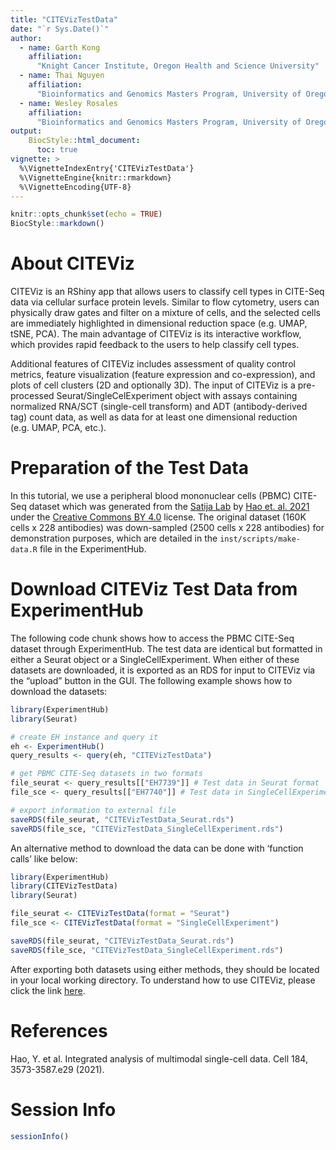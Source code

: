---
title: "CITEVizTestData"
date: "`r Sys.Date()`"
author:
  - name: Garth Kong
    affiliation:
      "Knight Cancer Institute, Oregon Health and Science University"
  - name: Thai Nguyen
    affiliation:
      "Bioinformatics and Genomics Masters Program, University of Oregon"
  - name: Wesley Rosales
    affiliation:
      "Bioinformatics and Genomics Masters Program, University of Oregon"
output:
    BiocStyle::html_document:
      toc: true
vignette: >
  %\VignetteIndexEntry{'CITEVizTestData'}
  %\VignetteEngine{knitr::rmarkdown}
  %\VignetteEncoding{UTF-8}
---
```{r setup, include=FALSE}
knitr::opts_chunk$set(echo = TRUE)
BiocStyle::markdown()
```

# About CITEViz

CITEViz is an RShiny app that allows users to classify cell types in CITE-Seq data via cellular surface protein levels. Similar to flow cytometry, users can physically draw gates and filter on a mixture of cells, and the selected cells are immediately highlighted in dimensional reduction space (e.g. UMAP, tSNE, PCA). The main advantage of CITEViz is its interactive workflow, which provides rapid feedback to the users to help classify cell types.

Additional features of CITEViz includes assessment of quality control metrics, feature visualization (feature expression and co-expression), and plots of cell clusters (2D and optionally 3D). The input of CITEViz is a pre-processed Seurat/SingleCelExperiment object with assays containing normalized RNA/SCT (single-cell transform) and ADT (antibody-derived tag) count data, as well as data for at least one dimensional reduction (e.g. UMAP, PCA, etc.).

# Preparation of the Test Data

In this tutorial, we use a peripheral blood mononuclear cells (PBMC) CITE-Seq dataset which was generated from the [Satija Lab](https://satijalab.org/) by [Hao et. al. 2021](https://www.sciencedirect.com/science/article/pii/S0092867421005833?via%3Dihub) under the [Creative Commons BY 4.0](https://creativecommons.org/licenses/by/4.0/) license. The original dataset (160K cells x 228 antibodies) was down-sampled (2500 cells x 228 antibodies) for demonstration purposes, which are detailed in the `inst/scripts/make-data.R` file in the ExperimentHub.

# Download CITEViz Test Data from ExperimentHub

The following code chunk shows how to access the PBMC CITE-Seq dataset through ExperimentHub. The test data are identical but formatted in either a Seurat object or a SingleCellExperiment. When either of these datasets are downloaded, it is exported as an RDS for input to CITEViz via the "upload" button in the GUI. The following example shows how to download the datasets:

```{r}
library(ExperimentHub)
library(Seurat)

# create EH instance and query it
eh <- ExperimentHub()
query_results <- query(eh, "CITEVizTestData")

# get PBMC CITE-Seq datasets in two formats
file_seurat <- query_results[["EH7739"]] # Test data in Seurat format
file_sce <- query_results[["EH7740"]] # Test data in SingleCellExperiment format

# export information to external file
saveRDS(file_seurat, "CITEVizTestData_Seurat.rds")
saveRDS(file_sce, "CITEVizTestData_SingleCellExperiment.rds")
```

An alternative method to download the data can be done with 'function calls' like below:

```{r}
library(ExperimentHub)
library(CITEVizTestData)
library(Seurat)

file_seurat <- CITEVizTestData(format = "Seurat")
file_sce <- CITEVizTestData(format = "SingleCellExperiment")

saveRDS(file_seurat, "CITEVizTestData_Seurat.rds")
saveRDS(file_sce, "CITEVizTestData_SingleCellExperiment.rds")
```

After exporting both datasets using either methods, they should be located in your local working directory. To understand how to use CITEViz, please click the link [here](https://github.com/maxsonBraunLab/CITEViz).

# References

Hao, Y. et al. Integrated analysis of multimodal single-cell data. Cell 184, 3573-3587.e29 (2021).

# Session Info

```{r}
sessionInfo()
```
